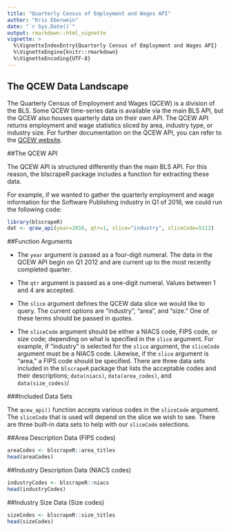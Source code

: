 ```yaml
---
title: "Quarterly Census of Employment and Wages API"
author: "Kris Eberwein"
date: "`r Sys.Date()`"
output: rmarkdown::html_vignette
vignette: >
  %\VignetteIndexEntry{Quarterly Census of Employment and Wages API}
  %\VignetteEngine{knitr::rmarkdown}
  %\VignetteEncoding{UTF-8}
---
```


## The QCEW Data Landscape

The Quarterly Census of Employment and Wages (QCEW) is a division of the BLS. Some QCEW time-series data is available via the main BLS API, but the QCEW also houses quarterly data on their own API. The QCEW API returns employment and wage statistics sliced by area, industry type, or industry size. For further documentation on the QCEW API, you can refer to the [QCEW website](http://data.bls.gov/cew/doc/access/csv_data_slices.htm).

##The QCEW API

The QCEW API is structured differently than the main BLS API. For this reason, the blscrapeR package includes a function for extracting these data.

For example, if we wanted to gather the quarterly employment and wage information for the Software Publishing industry in Q1 of 2016, we could run the following code:

```r
library(blscrapeR)
dat <- qcew_api(year=2016, qtr=1, slice="industry", sliceCode=5112)
```

##Function Arguments

* The `year` argument is passed as a four-digit numeral. The data in the QCEW API begin on Q1 2012 and are current up to the most recently completed quarter.

* The `qtr` argument is passed as a one-digit numeral. Values between 1 and 4 are accepted.

* The `slice` argument defines the QCEW data slice we would like to query. The current options are "industry", "area", and "size." One of these terms should be passed in quotes.

* The `sliceCode` argument should be either a NIACS code, FIPS code, or size code; depending on what is specified in the `slice` argument. For example, if "industry" is selected for the `slice` argument, the `sliceCode` argument must be a NIACS code. Likewise, if the `slice` argument is "area," a FIPS code should be specified. There are three data sets included in the `blscrapeR` package that lists the acceptable codes and their descriptions; `data(niacs)`, `data(area_codes)`, and `data(size_codes)`/

###Included Data Sets

The `qcew_api()` function accepts various codes in the `sliceCode` argument. The `sliceCode` that is used will depend on the slice we wish to see. There are three built-in data sets to help with our `sliceCode` selections.

##Area Description Data (FIPS codes)
```r
areaCodes <- blscrapeR::area_titles
head(areaCodes)
```

##Industry Description Data (NIACS codes)
```r
industryCodes <- blscrapeR::niacs
head(industryCodes)
```

##Industry Size Data (Size codes)
```r
sizeCodes <- blscrapeR::size_titles
head(sizeCodes)
```